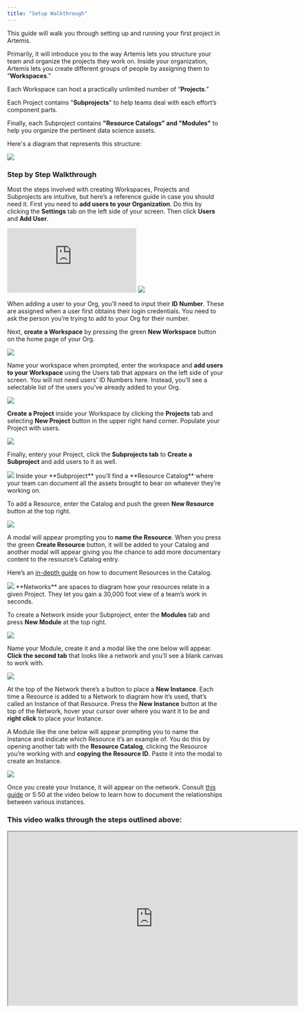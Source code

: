 ```yaml
---
title: "Setup Walkthrough"
---
```

This guide will walk you through setting up and running your first project in Artemis. 

Primarily, it will introduce you to the way Artemis lets you structure your team and organize the projects they work on. Inside your organization, Artemis lets you create different groups of people by assigning them to “**Workspaces**.” 

Each Workspace can host a practically unlimited number of “**Projects**.” 

Each Project contains "**Subprojects**" to help teams deal with each effort’s component parts. 

Finally, each Subproject contains **"Resource Catalogs" and "Modules"** to help you organize the pertinent data science assets.


Here's a  diagram that represents this structure:

<Frame caption="Here's how Artemis can help your team(s) get organized">
  <img src="https://d27n7fycrsusaz.cloudfront.net/artemisstructurenetworkimg.JPG" />
</Frame>

### Step by Step Walkthrough 
Most the steps involved with creating Workspaces, Projects and Subprojects are intuitive, but here’s a reference guide in case you should need it. 
<AccordionGroup>
  <Accordion title="Create a Workspace, Project and Module">
First you need to **add users to your Organization**. Do this by clicking the **Settings** tab on the left side of your screen. Then click **Users** and **Add User**.
    
<iframe src="https://supademo.com/embed/sFfV-3Mi14mdx1lT4WosY" frameborder="0" webkitallowfullscreen="true" mozallowfullscreen="true" allowfullscreen style={{"width":"719px","height":"500px","border":"none"}}></iframe>
    
<Frame caption="Adding users to your Org">
  <img src="https://d27n7fycrsusaz.cloudfront.net/add+user+1+2.JPG" />
</Frame>
    
When adding a user to your Org, you’ll need to input their **ID Number**. These are assigned when a user first obtains their login credentials. You need to ask the person you’re trying to add to your Org for their number.
    
    
Next, **create a Workspace** by pressing the green **New Workspace** button on the home page of your Org. 

<Frame caption="Creating a Workspace">
  <img src="https://d27n7fycrsusaz.cloudfront.net/new+owrkspace+1.JPG" />
</Frame>
    
Name your workspace when prompted, enter the workspace and **add users to your Workspace** using the Users tab that appears on the left side of your screen. You will not need users’ ID Numbers here. Instead, you’ll see a selectable list of the users you’ve already added to your Org.
    
<Frame caption="Adding users to your Workspace">
  <img src="https://d27n7fycrsusaz.cloudfront.net/usr+to+workspacd+1+2.JPG" />
</Frame>
    
**Create a Project** inside your Workspace by clicking the **Projects** tab and selecting **New Project** button in the upper right hand corner. Populate your Project with users.
    
<Frame caption="Creating a Project">
  <img src="https://d27n7fycrsusaz.cloudfront.net/nwe+project+1+2.JPG" />
</Frame>
    
Finally, entery your Project, click the **Subprojects tab** to **Create a Subproject** and add users to it as well.

<Frame caption="Creating a Subproject">
  <img src="https://d27n7fycrsusaz.cloudfront.net/making+subprojetgs.JPG" />
</Frame>
    
</Accordion>
<Accordion title="Create Resources">
Inside your **Subproject** you’ll find a **Resource Catalog** where your team can document all the assets brought to bear on whatever they’re working on. 
  
To add a Resource, enter the Catalog and push the green **New Resource** button at the top right. 
  
<Frame caption="Creating a new Resource">
  <img src="https://d27n7fycrsusaz.cloudfront.net/new+resource+1+2.JPG" />
</Frame>
  
A modal will appear prompting you to **name the Resource**. When you press the green **Create Resource** button, it will be added to your Catalog and another modal will appear giving you the chance to add more documentary content to the resource’s Catalog entry. 
  
Here’s an [in-depth guide](https://docs.artemisplatform.com/detailed-breakdowns/resourcecatalog) on how to document Resources in the Catalog. 
  
<Frame caption="This is the modal you'll use to name your new Resource">
  <img src="https://d27n7fycrsusaz.cloudfront.net/new+recourc+emodules.JPG" />
</Frame>
  
</Accordion>
<Accordion title="Place Instances on Network">
**Networks** are spaces to diagram how your resources relate in a given Project. They let you gain a 30,000 foot view of a team’s work in seconds. 
  
To create a Network inside your Subproject, enter the **Modules** tab and press **New Module** at the top right. 

<Frame caption="Creating a new Module">
  <img src="https://d27n7fycrsusaz.cloudfront.net/new+mod.JPG" />
</Frame>

Name your Module, create it and a modal like the one below will appear. **Click the second tab** that looks like a network and you’ll see a blank canvas to work with.

<Frame caption="A blank Network inside a Module">
  <img src="https://d27n7fycrsusaz.cloudfront.net/blank+netowkr.JPG" />
</Frame>
  
At the top of the Network there’s a button to place a **New Instance**. Each time a Resource is added to a Network to diagram how it’s used, that’s called an Instance of that Resource. Press the **New Instance** button at the top of the Network, hover your cursor over where you want it to be and **right click** to place your Instance. 
  
A Module like the one below will appear prompting you to name the Instance and indicate which Resource it’s an example of. You do this by opening another tab with the **Resource Catalog**, clicking the Resource you’re working with and **copying the Resource ID**. Paste it into the modal to create an Instance.
  
<Frame caption="Creating an Instance">
  <img src="https://d27n7fycrsusaz.cloudfront.net/create+instance.JPG" />
</Frame>
  
Once you create your Instance, it will appear on the network. Consult [this guide](https://docs.artemisplatform.com/detailed-breakdowns/Instnetwork) or 5:50 at the video below to learn how to document the relationships between various instances. 
</Accordion>
</AccordionGroup>
### This video walks through the steps outlined above:
<iframe width="672" height="404" src="https://www.youtube.com/embed/fz6scKaI02M"> </iframe>
